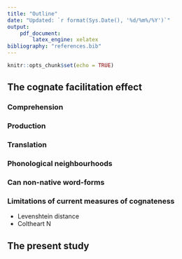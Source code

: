 ```yaml
---
title: "Outline"
date: "Updated: `r format(Sys.Date(), '%d/%m%/%Y')`"
output:
    pdf_document:
        latex_engine: xelatex
bibliography: "references.bib"
---
```


```r
knitr::opts_chunk$set(echo = TRUE)
```


## The cognate facilitation effect

### Comprehension

### Production

### Translation


### Phonological neighbourhoods

### Can non-native word-forms




### Limitations of current measures of cognateness

* Levenshtein distance
* Coltheart N

## The present study

